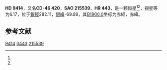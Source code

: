 {{Starbox begin
| name = HD 9414
}}
{{Starbox observe
| epoch = [[J2000.0|J2000.0]]
| constell = {{星座名待查}}<ref name=SIMBAD>{{cite web
 | url=http://simbad.u-strasbg.fr/simbad/sim-id?Ident=HR+443
 | title=Pulsating variable Star
 | publisher=Centre de Données astronomiques de Strasbourg
 | work=SIMBAD
 | accessdate=2012-07-13
 | archive-date=2016-03-17
 | archive-url=https://web.archive.org/web/20160317175604/http://simbad.u-strasbg.fr/simbad/sim-id?Ident=HR+443
 | dead-url=no
 }}</ref><ref name=DATA>{{cite web
 | url=http://vizier.u-strasbg.fr/viz-bin/VizieR-5?-out.add=.&-source=5050&-corr=PK=HR&-out.max=9999&HR=443
 | title=VizieR Detailed Page
 | accessdate=2012-07-13
 | archive-date=2016-03-05
 | archive-url=https://web.archive.org/web/20160305091356/http://vizier.u-strasbg.fr/viz-bin/VizieR-5?-out.add=.&-source=5050&-corr=PK=HR&-out.max=9999&HR=443
 | dead-url=no
 }}</ref>
| 星官 = 
| ra = {{RA|1|31|39.1}}<ref name=SIMBAD /><ref name=DATA />
| dec = {{DEC|-45|34|32}}<ref name=SIMBAD /><ref name=DATA />
| appmag_v = 6.17<ref name=SIMBAD /><ref name=DATA />
}}
{{Starbox character
| class = A2V<ref name=SIMBAD /><ref name=DATA />
| b-v = 0.06<ref name=SIMBAD /><ref name=DATA />
| u-b = 0.09<ref name=SIMBAD /><ref name=DATA />
| r-i = 0.03<ref name=SIMBAD /><ref name=DATA />
| variable = 
}}
{{Starbox astrometry
| radial_v = 0.09
| prop_mo_ra = 8
| parallax = 
| p_error = 
}}
{{Starbox catalog
| names =CD-46 420，[[SAO星表|SAO]] 215539，[[HD星表|HD]] 9414，[[HR星表|HR]] 443}}
{{Starbox reference |Simbad=HR+443}}
{{Starbox end}}

'''HD 9414'''，又名'''CD-46 420'''，'''SAO 215539'''、'''HR 443'''，是一颗恒星<ref name=SIMBAD /><ref name=DATA />，视星等为6.17，位于[[銀道座標系|銀經]]282.11，[[銀道座標系|銀緯]]-69.89，其[[B1900.0|B1900.0]]坐标为赤經{{RA|1|27|24.1}}，赤緯{{DEC|-46|-69.89|26}}。

== 参考文献 ==
{{reflist}}

{{star-stub}}

[[Category:HD和HDE天體|9414]]
[[Category:HR天體|0443]]
[[Category:SAO天體|215539]]